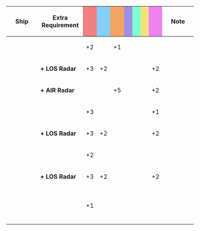 {|class="wikitable" style="width:100%; text-align: center; vertical-align: middle;"
|-
! style="width: 20%;" | Ship
! style="width: 25%;" | Extra Requirement
! style="width: 5%; background-color: lightcoral;" | {{Firepower}}
! style="width: 5%; background-color: lightskyblue;" | {{Torpedo}}
! style="width: 5%; background-color: sandybrown;" | {{AA}}
! style="width: 5%; background-color: #9C8FEE;" | {{ASW}}
! style="width: 5%; background-color: #7fffd4;" | {{LOS}}
! style="width: 5%; background-color: #F2E279;" | {{Armor}}
! style="width: 5%; background-color: violet;" | {{Evasion}}
! style="width: 20%;" | Note
|-
! rowspan="3"|{{ShipLink|Aoba/Kai}}
| style="text-align:left;" | 
| +2 || || +1 || || || || 
| style="text-align:left;" | 
|-
| style="text-align:left;" | '''+ LOS Radar''' 
| +3 || +2 || || || || || +2 
| style="text-align:left;" | 
|-
| style="text-align:left;" | '''+ AIR Radar''' 
| || || +5 || || || || +2 
| style="text-align:left;" | 
|-
! rowspan="2"|{{ShipLink|Kinugasa/Kai Ni}}
| style="text-align:left;" | 
| +3 || || || || || || +1 
| style="text-align:left;" | 
|-
| style="text-align:left;" | '''+ LOS Radar''' 
| +3 || +2 || || || || || +2 
| style="text-align:left;" | 
|-
! rowspan="2"|{{ShipLink|Furutaka/Kai|Furutaka/Kai Ni|Kako/Kai|Kako/Kai Ni|text=Furutaka-class Kai/Kai Ni|link_class=Furutaka}}
| style="text-align:left;" | 
| +2 || || || || || || 
| style="text-align:left;" | 
|-
| style="text-align:left;" | '''+ LOS Radar''' 
| +3 || +2 || || || || || +2 
| style="text-align:left;" | 
|-
! {{ShipLink|Myoukou|Haguro|Ashigara|Nachi|text=Myoukou-class|link_class=Myoukou}}<br />{{ShipLink|Takao|Atago|Maya|Choukai|text=Takao-class|link_class=Takao}}<br />{{ShipLink|Mogami|Mikuma|Suzuya|Kumano|text=Mogami-class|link_class=Mogami}}<br />{{ShipLink|Tone|Chikuma|text=Tone-class|link_class=Tone}}
| style="text-align:left;" | 
| +1 || || || || || || 
| style="text-align:left;" | 
|}